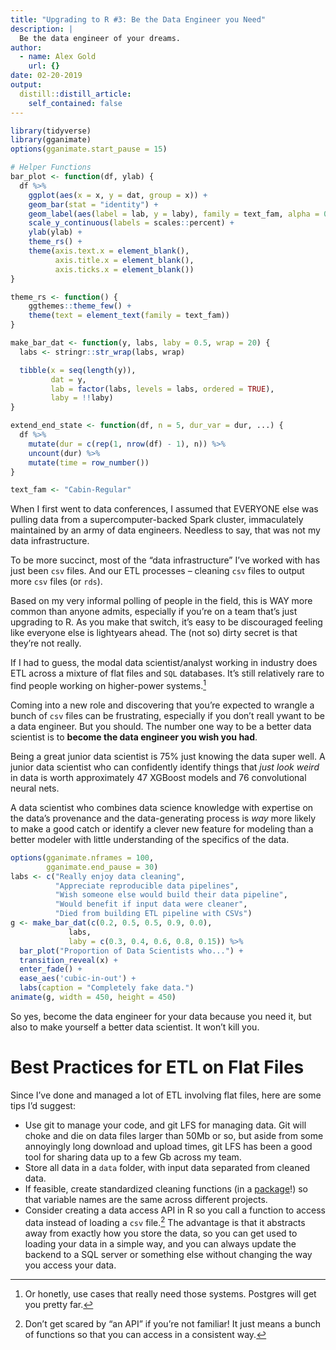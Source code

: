 ```yaml
---
title: "Upgrading to R #3: Be the Data Engineer you Need"
description: |
  Be the data engineer of your dreams.
author:
  - name: Alex Gold
    url: {}
date: 02-20-2019
output:
  distill::distill_article:
    self_contained: false
---
```


```r
library(tidyverse)
library(gganimate)
options(gganimate.start_pause = 15)
```
```r
# Helper Functions
bar_plot <- function(df, ylab) {
  df %>%
    ggplot(aes(x = x, y = dat, group = x)) +
    geom_bar(stat = "identity") +
    geom_label(aes(label = lab, y = laby), family = text_fam, alpha = 0.8) +
    scale_y_continuous(labels = scales::percent) +
    ylab(ylab) +
    theme_rs() +
    theme(axis.text.x = element_blank(),
          axis.title.x = element_blank(),
          axis.ticks.x = element_blank())
}

theme_rs <- function() {
    ggthemes::theme_few() +
    theme(text = element_text(family = text_fam))
}

make_bar_dat <- function(y, labs, laby = 0.5, wrap = 20) {
  labs <- stringr::str_wrap(labs, wrap)

  tibble(x = seq(length(y)),
         dat = y,
         lab = factor(labs, levels = labs, ordered = TRUE),
         laby = !!laby)
}

extend_end_state <- function(df, n = 5, dur_var = dur, ...) {
  df %>%
    mutate(dur = c(rep(1, nrow(df) - 1), n)) %>%
    uncount(dur) %>%
    mutate(time = row_number())
}

text_fam <- "Cabin-Regular"
```
When I first went to data conferences, I assumed that EVERYONE else was pulling data from a supercomputer-backed Spark cluster, immaculately maintained by an army of data engineers. Needless to say, that was not my data infrastructure.

To be more succinct, most of the "data infrastructure" I've worked with has just been `csv` files. And our ETL processes -- cleaning `csv` files to output more `csv` files (or `rds`).

Based on my very informal polling of people in the field, this is WAY more common than anyone admits, especially if you're on a team that's just upgrading to R. As you make that switch, it's easy to be discouraged feeling like everyone else is lightyears ahead. The (not so) dirty secret is that they're not really. 

If I had to guess, the modal data scientist/analyst working in industry does ETL across a mixture of flat files and `SQL` databases. It's still relatively rare to find people working on higher-power systems.[^1]

Coming into a new role and discovering that you're expected to wrangle a bunch of `csv` files can be frustrating, especially if you don't reall ywant to be a data engineer. But you should. The number one way to be a better data scientist is to **become the data engineer you wish you had**.

Being a great junior data scientist is 75% just knowing the data super well. A junior data scientist who can confidently identify things that *just look weird* in data is worth approximately 47 XGBoost models and 76 convolutional neural nets. 

A data scientist who combines data science knowledge with expertise on the data's provenance and the data-generating process is *way* more likely to make a good catch or identify a clever new feature for modeling than a better modeler with little understanding of the specifics of the data.

```r
options(gganimate.nframes = 100,
        gganimate.end_pause = 30)
labs <- c("Really enjoy data cleaning",
          "Appreciate reproducible data pipelines",
          "Wish someone else would build their data pipeline",
          "Would benefit if input data were cleaner",
          "Died from building ETL pipeline with CSVs")
g <- make_bar_dat(c(0.2, 0.5, 0.5, 0.9, 0.0),
             labs,
             laby = c(0.3, 0.4, 0.6, 0.8, 0.15)) %>%
  bar_plot("Proportion of Data Scientists who...") +
  transition_reveal(x) +
  enter_fade() +
  ease_aes('cubic-in-out') +
  labs(caption = "Completely fake data.")
animate(g, width = 450, height = 450)
```

So yes, become the data engineer for your data because you need it, but also to make yourself a better data scientist. It won't kill you.

# Best Practices for ETL on Flat Files
Since I've done and managed a lot of ETL involving flat files, here are some tips I'd suggest:

- Use git to manage your code, and git LFS for managing data. Git will choke and die on data files larger than 50Mb or so, but aside from some annoyingly long download and upload times, git LFS has been a good tool for sharing data up to a few Gb across my team.
- Store all data in a `data` folder, with input data separated from cleaned data.
- If feasible, create standardized cleaning functions (in a [package](/2019/02/27/upgrading-to-r-4-write-a-package/)!) so that variable names are the same across different projects.
- Consider creating a data access API in R so you call a function to access data instead of loading a `csv` file.[^2] The advantage is that it abstracts away from exactly how you store the data, so you can get used to loading your data in a simple way, and you can always update the backend to a SQL server or something else without changing the way you access your data.


[^1]: Or honetly, use cases that really need those systems. Postgres will get you pretty far.
[^2]: Don't get scared by "an API" if you're not familiar! It just means a bunch of functions so that you can access in a consistent way.
